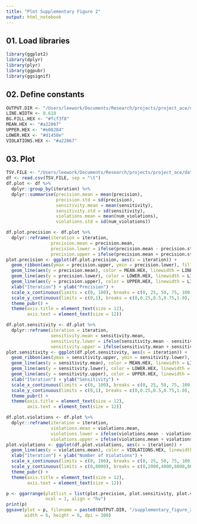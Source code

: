 ```yaml
---
title: "Plot Supplementary Figure 2"
output: html_notebook
---
```


## 01. Load libraries

```r
library(ggplot2)
library(dplyr)
library(plyr)
library(ggpubr)
library(ggsignif)
```

## 02. Define constants

```r
OUTPUT.DIR <- "/Users/leework/Documents/Research/projects/project_ace/data/processed/figures"
LINE.WIDTH <- 0.618
BG.FILL.HEX <- "#fcf3f8"
MEAN.HEX <- "#a22867"
UPPER.HEX <- "#e08284"
LOWER.HEX <- "#d1458e"
VIOLATIONS.HEX <- "#a22867"
```

## 03. Plot

```r
TSV.FILE <- "/Users/leework/Documents/Research/projects/project_ace/data/processed/01_precision_recall_violations_iterations/evaluations.tsv"
df <- read.csv(TSV.FILE, sep = "\t")
df.plot <- df %>%
  dplyr::group_by(iteration) %>%
  dplyr::summarise(precision.mean = mean(precision),
                   precision.std = sd(precision),
                   sensitivity.mean = mean(sensitivity),
                   sensitivity.std = sd(sensitivity),
                   violations.mean = mean(num_violations),
                   violations.std = sd(num_violations))

df.plot.precision <- df.plot %>%
  dplyr::reframe(iteration = iteration,
                 precision.mean = precision.mean,
                 precision.lower = ifelse(precision.mean - precision.std < 0, 0, precision.mean - precision.std),
                 precision.upper = ifelse(precision.mean + precision.std > 1, 1, precision.mean + precision.std))
plot.precision <- ggplot(df.plot.precision, aes(x = iteration)) +
  geom_ribbon(aes(ymax = precision.upper, ymin = precision.lower), fill = BG.FILL.HEX) +
  geom_line(aes(y = precision.mean), color = MEAN.HEX, linewidth = LINE.WIDTH) +
  geom_line(aes(y = precision.lower), color = LOWER.HEX, linewidth = LINE.WIDTH) +
  geom_line(aes(y = precision.upper), color = UPPER.HEX, linewidth = LINE.WIDTH) +
  xlab("Iteration") + ylab("Precision") +
  scale_x_continuous(limits = c(0, 100), breaks = c(0, 25, 50, 75, 100), expand = c(0,0)) +
  scale_y_continuous(limits = c(0,1), breaks = c(0,0.25,0.5,0.75,1.0), expand = c(0,0)) +
  theme_pubr() +
  theme(axis.title = element_text(size = 12),
        axis.text = element_text(size = 12))

df.plot.sensitivity <- df.plot %>%
  dplyr::reframe(iteration = iteration,
                 sensitivity.mean = sensitivity.mean,
                 sensitivity.lower = ifelse(sensitivity.mean - sensitivity.std < 0, 0, sensitivity.mean - sensitivity.std),
                 sensitivity.upper = ifelse(sensitivity.mean + sensitivity.std > 1, 1, sensitivity.mean + sensitivity.std))
plot.sensitivity <- ggplot(df.plot.sensitivity, aes(x = iteration)) +
  geom_ribbon(aes(ymax = sensitivity.upper, ymin = sensitivity.lower), fill = BG.FILL.HEX) +
  geom_line(aes(y = sensitivity.mean), color = MEAN.HEX, linewidth = LINE.WIDTH) +
  geom_line(aes(y = sensitivity.lower), color = LOWER.HEX, linewidth = LINE.WIDTH) +
  geom_line(aes(y = sensitivity.upper), color = UPPER.HEX, linewidth = LINE.WIDTH) +
  xlab("Iteration") + ylab("Sensitivity") +
  scale_x_continuous(limits = c(0, 100), breaks = c(0, 25, 50, 75, 100), expand = c(0,0)) +
  scale_y_continuous(limits = c(0,1), breaks = c(0,0.25,0.5,0.75,1.0), expand = c(0,0)) +
  theme_pubr() +
  theme(axis.title = element_text(size = 12),
        axis.text = element_text(size = 12))

df.plot.violations <- df.plot %>%
  dplyr::reframe(iteration = iteration,
                 violations.mean = violations.mean,
                 violations.lower = ifelse(violations.mean - violations.std < 0, 0, violations.mean - violations.std),
                 violations.upper = ifelse(violations.mean + violations.std > 1, 1, violations.mean + violations.std))
plot.violations <- ggplot(df.plot.violations, aes(x = iteration)) +
  geom_line(aes(y = violations.mean), color = VIOLATIONS.HEX, linewidth = LINE.WIDTH) +
  xlab("Iteration") + ylab("Number of Violations") +
  scale_x_continuous(limits = c(0, 100), breaks = c(0, 25, 50, 75, 100), expand = c(0,0)) +
  scale_y_continuous(limits = c(0,8000), breaks = c(0,2000,4000,6000,8000), expand = c(0,0)) +
  theme_pubr() +
  theme(axis.title = element_text(size = 12),
        axis.text = element_text(size = 12))

p <- ggarrange(plotlist = list(plot.precision, plot.sensitivity, plot.violations),
               ncol = 1, align = "hv")
print(p)
ggsave(plot = p, filename = paste0(OUTPUT.DIR, "/supplementary_figure_2.pdf"),
       width = 6, height = 6, dpi = 300)
```